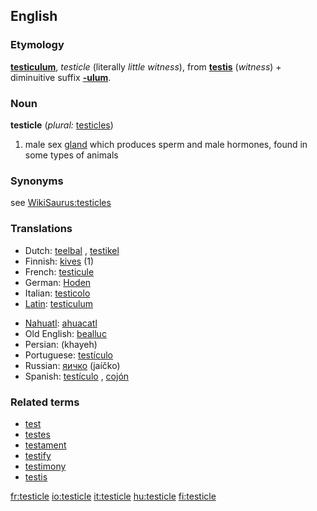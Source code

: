 {{wikipediapar|testicles}}
==English==
===Etymology===
{{L.}} '''[[testiculum]]''', ''testicle'' (literally ''little witness''), from '''[[testis]]''' (''witness'') + diminuitive suffix '''[[-ulum]]'''.

===Noun===
'''testicle''' (''plural:'' [[testicles]])

# male sex [[gland]] which produces sperm and male hormones, found in some types of animals

===Synonyms===
see [[WikiSaurus:testicles]]

===Translations===
{{top}}
*Dutch: [[teelbal]] {{m}}, [[testikel]] {{n}}
*Finnish: [[kives]] (1)
*French: [[testicule]] {{m}}
*German: [[Hoden]] {{m}}
*Italian: [[testicolo]] {{m}}
*[[Latin]]: [[testiculum]] {{n}}
{{mid}}
*[[Nahuatl]]: [[ahuacatl]]
*Old English: [[beallucas|bealluc]]
*Persian: {{FAchar|[[خایه]]}} (khayeh)
*Portuguese: [[testículo]] {{m}}
*Russian: [[яичко]] (jaíčko) {{n}}
*Spanish: [[testículo]] {{m}}, [[cojón]] {{m}}
{{bottom}}

===Related terms===
*[[test]]
*[[testes]]
*[[testament]]
*[[testify]]
*[[testimony]]
*[[testis]]

[[fr:testicle]]
[[io:testicle]]
[[it:testicle]]
[[hu:testicle]]
[[fi:testicle]]